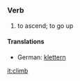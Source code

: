 =={{en}}==
===Verb===
#to ascend; to go up

====Translations====
*German: [[klettern]]

[[it:climb]]